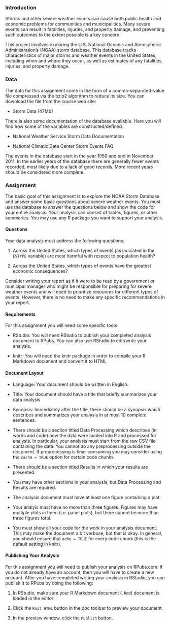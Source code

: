 ### Introduction

Storms and other severe weather events can cause both public health and economic problems for communities and municipalities. Many severe events can result in fatalities, injuries, and property damage, and preventing such outcomes to the extent possible is a key concern.

This project involves exploring the U.S. National Oceanic and Atmospheric Administration's (NOAA) storm database. This database tracks characteristics of major storms and weather events in the United States, including when and where they occur, as well as estimates of any fatalities, injuries, and property damage.

### Data

The data for this assignment come in the form of a comma-separated-value file compressed via the bzip2 algorithm to reduce its size. You can download the file from the course web site:

* Storm Data [47Mb]

There is also some documentation of the database available. Here you will find how some of the variables are constructed/defined.

* National Weather Service Storm Data Documentation

* National Climatic Data Center Storm Events FAQ

The events in the database start in the year 1950 and end in November 2011. In the earlier years of the database there are generally fewer events recorded, most likely due to a lack of good records. More recent years should be considered more complete.

### Assignment

The basic goal of this assignment is to explore the NOAA Storm Database and answer some basic questions about severe weather events. You must use the database to answer the questions below and show the code for your entire analysis. Your analysis can consist of tables, figures, or other summaries. You may use any R package you want to support your analysis.

#### Questions

Your data analysis must address the following questions:

1. Across the United States, which types of events (as indicated in the ```EVTYPE``` variable) are most harmful with respect to population health?

2. Across the United States, which types of events have the greatest economic consequences?

Consider writing your report as if it were to be read by a government or municipal manager who might be responsible for preparing for severe weather events and will need to prioritize resources for different types of events. However, there is no need to make any specific recommendations in your report.

#### Requirements

For this assignment you will need some specific tools

* RStudio: You will need RStudio to publish your completed analysis document to RPubs. You can also use RStudio to edit/write your analysis.

* knitr: You will need the knitr package in order to compile your R Markdown document and convert it to HTML

#### Document Layout

* Language: Your document should be written in English.

* Title: Your document should have a title that briefly summarizes your data analysis

* Synopsis: Immediately after the title, there should be a synopsis which describes and summarizes your analysis in at most 10 complete sentences.

* There should be a section titled Data Processing which describes (in words and code) how the data were loaded into R and processed for analysis. In particular, your analysis must start from the raw CSV file containing the data. You cannot do any preprocessing outside the document. If preprocessing is time-consuming you may consider using the ```cache = TRUE``` option for certain code chunks.

* There should be a section titled Results in which your results are presented.

* You may have other sections in your analysis, but Data Processing and Results are required.

* The analysis document must have at least one figure containing a plot.

* Your analyis must have no more than three figures. Figures may have multiple plots in them (i.e. panel plots), but there cannot be more than three figures total.

* You must show all your code for the work in your analysis document. This may make the document a bit verbose, but that is okay. In general, you should ensure that ```echo = TRUE``` for every code chunk (this is the default setting in knitr).

#### Publishing Your Analysis

For this assignment you will need to publish your analysis on RPubs.com. If you do not already have an account, then you will have to create a new account. After you have completed writing your analysis in RStudio, you can publish it to RPubs by doing the following:

1. In RStudio, make sure your R Markdown document (```.Rmd```) document is loaded in the editor

2. Click the ```Knit HTML``` button in the doc toolbar to preview your document.

3. In the preview window, click the ```Publish``` button.